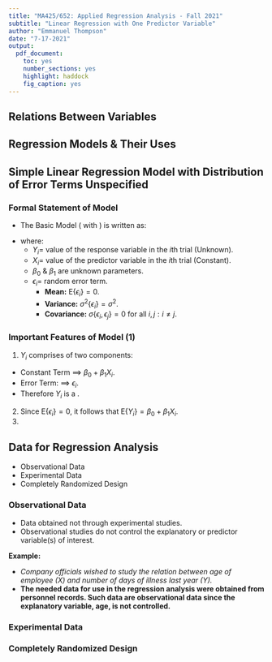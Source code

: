 ```yaml
---
title: "MA425/652: Applied Regression Analysis - Fall 2021"
subtitle: "Linear Regression with One Predictor Variable"
author: "Emmanuel Thompson"
date: "7-17-2021"
output:
  pdf_document: 
    toc: yes
    number_sections: yes
    highlight: haddock
    fig_caption: yes
---
```


<!-- \fontsize{12}{22} -->
<!-- \fontseries{b} -->
<!-- \selectfont -->
\setcounter{section}{1}


## Relations Between Variables

## Regression Models \& Their Uses

## Simple Linear Regression Model with Distribution of Error Terms Unspecified
### Formal Statement of Model
- The Basic Model (\textcolor{red}{one predictor} with \textcolor{red}{linear regression function}) is written as:

\begin{equation}
Y_i = \beta_0 + \beta_1 X_i + \epsilon_i \mbox{    for } i = 1, 2, \cdots, n. 
\end{equation}

- where: 
  - $Y_i=$ value of the response variable in the $i$th trial (Unknown).
  - $X_i=$ value of the predictor variable in the $i$th trial (Constant).
  - $\beta_0$ \& $\beta_1$ are unknown parameters.
  - $\epsilon_i=$ random error term. 
    - **Mean:** E$\{\epsilon_i\}=0.$
    - **Variance:** $\sigma^2\{\epsilon_i\}=\sigma^2.$
    - **Covariance:** $\sigma\{\epsilon_i, \epsilon_j\}=0$ for all $i,j: i \neq j.$
 
### Important Features of Model (1)

1. $Y_i$ comprises of two components:
  - Constant Term $\implies$ $\beta_0 + \beta_1 X_i.$
  - Error Term: $\implies$ $\epsilon_i$. 
  - Therefore $Y_i$ is a \textcolor{red}{random variable}.
2. Since E$\{\epsilon_i\}=0$, it follows that E$\{Y_i\} = \beta_0 + \beta_1X_i$.
3. 

## Data for Regression Analysis

- Observational Data
- Experimental Data
- Completely Randomized Design

### Observational Data

- Data obtained not through experimental studies. 
- Observational studies do not control the explanatory or predictor variable(s) of interest. 

**Example:**

- _Company officials wished to study the relation between age of employee ($X$) and number of days of illness last year ($Y$)._ 
- __The needed data for use in the regression analysis were obtained from personnel records. Such data are observational data since the explanatory variable, age, is not controlled.__


### Experimental Data
### Completely Randomized Design

